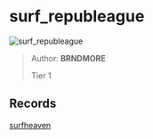 
# surf_republeague

![surf_republeague](https://raw.githubusercontent.com/Sayt123/SurfMapPics/Maps-and-bonuses/csgo/surf_republeague.jpg)

> Author: **BRNDMORE**
>
> Tier 1

## Records

[surfheaven](https://surfheaven.eu/map/surf_republeague)

